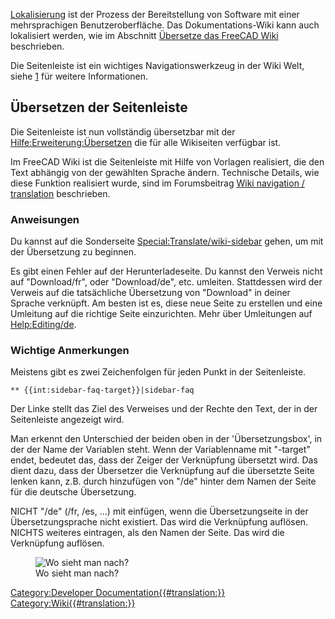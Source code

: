 <languages/>
[[Localisation/de|Lokalisierung]] ist der Prozess der Bereitstellung von Software mit einer mehrsprachigen Benutzeroberfläche. Das Dokumentations-Wiki kann auch lokalisiert werden, wie im Abschnitt [[Localisation#Translate_the_FreeCAD_wiki/de|Übersetze das FreeCAD Wiki]] beschrieben.

Die Seitenleiste ist ein wichtiges Navigationswerkzeug in der Wiki Welt, siehe  [https://www.mediawiki.org/wiki/Manual:Interface/Sidebar/de] für weitere Informationen.

<span id="Translate_the_sidebar"></span>
==Übersetzen der Seitenleiste==

Die Seitenleiste ist nun vollständig übersetzbar mit der [https://www.mediawiki.org/wiki/Help:Extension:Translate/de Hilfe:Erweiterung:Übersetzen] die für alle Wikiseiten verfügbar ist.

Im FreeCAD Wiki ist die Seitenleiste mit Hilfe von Vorlagen realisiert, die den Text abhängig von der gewählten Sprache ändern.
Technische Details, wie diese Funktion realisiert wurde, sind im Forumsbeitrag [https://forum.freecad.org/viewtopic.php?f=21&t=9687&start=10#p80441 Wiki navigation / translation] beschrieben.

<span id="Instructions"></span>
===Anweisungen===

Du kannst auf die Sonderseite [[Special:Translate/wiki-sidebar]] gehen, um mit der Übersetzung zu beginnen.

Es gibt einen Fehler auf der Herunterladeseite. Du kannst den Verweis nicht auf "Download/fr", oder "Download/de", etc. umleiten. Stattdessen wird der Verweis auf die tatsächliche Übersetzung von "Download" in deiner Sprache verknüpft.
Am besten ist es, diese neue Seite zu erstellen und eine Umleitung auf die richtige Seite einzurichten. Mehr über Umleitungen auf [[Help:Editing/de]].

<span id="Important_notes"></span>
===Wichtige Anmerkungen===

Meistens gibt es zwei Zeichenfolgen für jeden Punkt in der Seitenleiste.

 <nowiki>** {{int:sidebar-faq-target}}|sidebar-faq</nowiki>

Der Linke stellt das Ziel des Verweises und der Rechte den Text, der in der Seitenleiste angezeigt wird.

Man erkennt den Unterschied der beiden oben in der 'Übersetzungsbox', in der der Name der Variablen steht.
Wenn der Variablenname mit "-target" endet, bedeutet das, dass der Zeiger der Verknüpfung übersetzt wird. Das dient dazu, dass der Übersetzer die Verknüpfung auf die übersetzte Seite lenken kann, z.B. durch hinzufügen von "/de" hinter dem Namen der Seite für die deutsche Übersetzung.

NICHT "/de" (/fr, /es, ...) mit einfügen, wenn die Übersetzungseite in der Übersetzungsprache nicht existiert. Das wird die Verknüpfung auflösen.
NICHTS weiteres eintragen, als den Namen der Seite. Das wird die Verknüpfung auflösen.

[[File:Translate-sidebar-instruction.png|left|Wo sieht man nach?]]

[[Category:Developer Documentation{{#translation:}}]]
[[Category:Wiki{{#translation:}}]]
{{clear}}